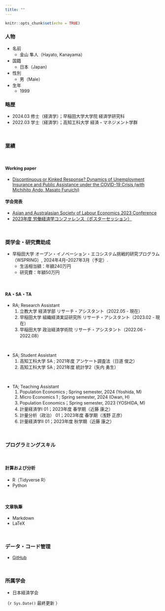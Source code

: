 ```yaml
---
title: ""
---
```


```r
knitr::opts_chunk$set(echo = TRUE)
```


<!-- Google tag (gtag.js) -->
<script async src="https://www.googletagmanager.com/gtag/js?id=G-FXEQV713CW"></script>
<script>
  window.dataLayer = window.dataLayer || [];
  function gtag(){dataLayer.push(arguments);}
  gtag('js', new Date());

  gtag('config', 'G-FXEQV713CW');
</script>

### 人物

- 名前
  - 金山 隼人（Hayato, Kanayama）

- 国籍
  - 日本（Japan）

- 性別
  - 男（Male）
  
- 生年
  - 1999


### 略歴

- 2024.03 修士（経済学）；早稲田大学大学院 経済学研究科
- 2022.03 学士（経済学）；高知工科大学 経済・マネジメント学群

\

### 業績

\ 

#### Working paper

- [Discontinuous or Kinked Response? Dynamics of Unemployment Insurance and Public Assistance under the COVID-19 Crisis (with Michihito Ando, Masato Furuichi) ](https://papers.ssrn.com/sol3/papers.cfm?abstract_id=4617281)

#### 学会発表

- [Asian and Australasian Society of Labour Economics 2023 Conference](https://virtual.oxfordabstracts.com/#/event/public/4290/submission/245)
- [2023年度 労働経済学コンファレンス（ポスターセッション）](https://sites.google.com/site/kansailabor/conference/26th?authuser=0)

\ 

### 奨学金・研究費助成

- 早稲田大学 オープン・イノベーション・エコシステム挑戦的研究プログラム（WSPRING）, 2024年4月--2027年3月（予定）.
  - 生活相当額：年額240万円
  - 研究費：年額50万円

\

#### RA・SA・TA

- RA; Research Assistant
	1. 立教大学 経済学部 リサーチ・アシスタント（2022.05 - 現在）
	1. 早稲田大学 組織経済実証研究所 リサーチ・アシスタント（2023.02 - 現在）
	1. 早稲田大学 政治経済学術院 リサーチ・アシスタント（2022.06 - 2022.08） 

\ 

- SA; Student Assistant
	1. 高知工科大学 SA ; 2021年度 アンケート調査法（日道 俊之）
	1. 高知工科大学 SA ; 2021年度 統計学2（矢内 勇生）
	
\	
	
- TA; Teaching Assistant
  1. Population Economics ; Spring semester, 2024 (Yoshida, M)
  1. Micro Economics 1 ; Spring semester, 2024 (Owan, H)
	1. Population Economics；Spring semester, 2023 (YOSHIDA, M)
	1. 計量経済学Ⅰ 01；2023年度 春学期（近藤 康之）
	1. 計量分析（政治） 01；2023年度 春学期（浅野 正彦）
	1. 計量経済学Ⅱ 01；2023年度 秋学期（近藤 康之）

\ 

### プログラミングスキル

\ 

#### 計算および分析


- R（Tidyverse R）
- Python

\ 

#### 文章執筆


- Markdown
- LaTeX

\ 

### データ・コード管理

- [GitHub](https://github.com/kanayama8810)

\ 

### 所属学会

- 日本経済学会

（`r Sys.Date()` 最終更新 ）
